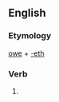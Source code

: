 ==English==

===Etymology===
[[owe]] + [[-eth]]

===Verb===
{{head|en|verb form}}

# {{en-archaic third-person singular of|owe}}